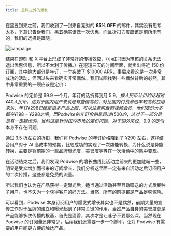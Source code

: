 ```yaml
---
title: 意料之外的爆发
---
```


在黑五到来之前，我们收到了一封来自竞对的 **65% OFF** 的邮件，其实没有思考太多，下意识告诉我们，黑五确实该做一次优惠，而且折扣力度应该是前所未有的，我们的选择是跟随。

![campaign](/attachments/grow/campaign.png)

结果在即刻 和 X 平台上形成了非常好的传播效应，（小红书因为审核的关系无法透出优惠信息，所以不太利于传播。）在短短三天的时间里面，就卖出将近 150 份订阅，其中绝大部分是年订，一举突破了 $10000 ARR，事后来看这是一次非常成功的活动，但回过头来看确实非常偶然。我们试图找到一些偶然背后的必然，其中非常重要的一项应该是定价：

Podwise 的定价是 $9.9 一个月，年订的话折算到月 $5.9，按人民币计价的话超过 ¥40 人民币，这对于国内用户来说是有些偏高的，对比国内付费渗透率较高的应用来说，年订 ¥298 已经是很多产品上限，可以注意网盘和视频会员，他们定价大多都在 ¥198-¥298 之间。而 Podwise 的年订价格是超过 ¥500 的，这对于一部分是是有一定疑虑的，当然这是针对国内市场的定价问题，对于国外来说，$9.9 的定价本身不存在问题。

通过 3.5 折左右的折扣，我们将 Podwise 的年订价格降到了 ¥290 左右，这样结合用户对于 AI 高成本的预期，比较成功的实现了一次势能转换，为什么说是势能转换，主要是将前期的一些品牌曝光度，美誉度等等在一次活动中的集中变现。

在活动结束之后，我们发现 Podwise 的增长曲线比活动之前来的更加陡峭一些，明显是受众增加而带来的订阅增长，我们分析这里面一定有来自活动之后订阅用户的二次传播，这些都是免费的流量。

所以我们也认为在产品获得一定曝光后，适当通过活动甚至互动赠送的方式发展种子用户，也不失为一个获得客户的好方法。当然，所有的前提都是产品足够惊艳。

可以看到，Podwise 本身订阅用户的爆发式增长其实也不是偶然，前期大量的宣传工作对于品牌的建立和曝光起到了非常关键的作用，当然产品自身的美誉度更是产品能够多次传播的根基，首先是酒香，其次才是让巷子不要那么深。当然现在 Podwise 的订阅量还非常少，后续我们还需要一步一个脚印，让对 Podwise 有需要的用户能更方便的触达产品。
